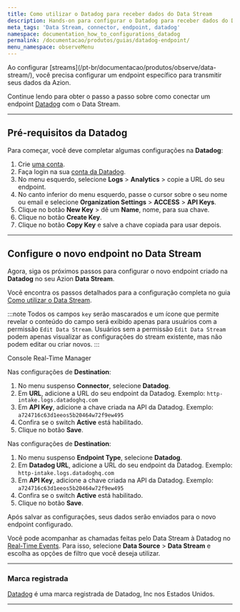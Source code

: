 ```yaml
---
title: Como utilizar o Datadog para receber dados do Data Stream
description: Hands-on para configurar o Datadog para receber dados do Data Stream.
meta_tags: 'Data Stream, connector, endpoint, datadog'
namespace: documentation_how_to_configurations_datadog
permalink: /documentacao/produtos/guias/datadog-endpoint/
menu_namespace: observeMenu
---
```



<InterfaceNote />
Ao configurar [streams](/pt-br/documentacao/produtos/observe/data-stream/), você precisa configurar um endpoint específico para transmitir seus dados da Azion.

Continue lendo para obter o passo a passo sobre como conectar um endpoint [Datadog](https://www.datadoghq.com/) com o Data Stream.

---

## Pré-requisitos da Datadog

Para começar, você deve completar algumas configurações na **Datadog**:

1. Crie [uma conta](https://www.datadoghq.com/).
2. Faça login na sua [conta da Datadog](https://app.datadoghq.com/account/login).
3. No menu esquerdo, selecione **Logs** >⁠ **Analytics** > copie a URL do seu endpoint.
4. No canto inferior do menu esquerdo, passe o cursor sobre o seu nome ou email e selecione **Organization Settings** > **ACCESS** > **API Keys**.
5. Clique no botão **New Key** > dê um **Name**, nome, para sua chave.
6. Clique no botão **Create Key**.
7. Clique no botão **Copy Key** e salve a chave copiada para usar depois.

---

## Configure o novo endpoint no ⁠Data Stream

Agora, siga os próximos passos para configurar o novo endpoint criado na **Datadog** no seu Azion **Data Stream**.

Você encontra os passos detalhados para a configuração completa no guia [Como utilizar o Data Stream](/pt-br/documentacao/produtos/guias/como-usar-data-stream/).

:::note
Todos os campos `key` serão mascarados e um ícone que permite revelar o conteúdo do campo será exibido apenas para usuários com a permissão `Edit Data Stream`. Usuários sem a permissão `Edit Data Stream` podem apenas visualizar as configurações do stream existente, mas não podem editar ou criar novos.
:::

<Tabs client:visible>
    <Fragment slot="tab.console">Console</Fragment>
    <Fragment slot="tab.rtm">Real-Time Manager</Fragment>

<Fragment slot="panel.console">

Nas configurações de **Destination**:

1. No menu suspenso **Connector**, selecione **Datadog**.
2. Em **URL**, adicione a URL do seu endpoint da Datadog. Exemplo: `http-intake.logs.datadoghq.com`
3. Em **API ⁠Key**, adicione a chave criada na API⁠ da Datadog. Exemplo: `a724716c63d1eeos5b20464w72f9ew495`
4. Confira se o switch **Active** está habilitado.
5. Clique no botão **Save**.

</Fragment>

<Fragment slot="panel.rtm">

Nas configurações de **Destination**:

1. No menu suspenso **Endpoint Type**, selecione **Datadog**.
2. Em **Datadog URL**, adicione a URL do seu endpoint da Datadog. Exemplo: `http-intake.logs.datadoghq.com`
3. Em **API ⁠Key**, adicione a chave criada na API⁠ da Datadog. Exemplo: `a724716c63d1eeos5b20464w72f9ew495`
4. Confira se o switch **Active** está habilitado.
5. Clique no botão **Save**.

</Fragment>
</Tabs>

Após salvar as configurações, seus dados serão enviados para o novo endpoint configurado.

Você pode acompanhar as chamadas feitas pelo Data Stream à Datadog no [Real-Time Events](/pt-br/documentacao/produtos/observe/real-time-events/). Para isso, selecione **Data Source** > **Data Stream** e escolha as opções de filtro que você deseja utilizar.

---

### Marca registrada

[Datadog](https://docs.datadoghq.com/) é uma marca registrada de Datadog, Inc nos Estados Unidos.




---

